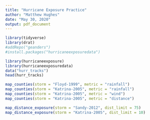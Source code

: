 ```yaml
---
title: "Hurricane Exposure Practice"
author: "Matthew Hughes"
date: "May 30, 2020"
output: pdf_document
---
```


```r
library(tidyverse)
library(drat)
#addRepo("geanders")
#install.packages("hurricaneexposuredata")
```

```r
library(hurricaneexposure)
library(hurricaneexposuredata)
data("hurr_tracks")
head(hurr_tracks)
```
```r
map_counties(storm = "Floyd-1999", metric = "rainfall")
map_counties(storm = "Katrina-2005", metric = "rainfall")
map_counties(storm = "Katrina-2005", metric = "wind")
map_counties(storm = "Katrina-2005", metric = "distance")
```
```r
map_distance_exposure(storm = "Sandy-2012", dist_limit = 75)
map_distance_exposure(storm = "Katrina-2005", dist_limit = 10)
```


